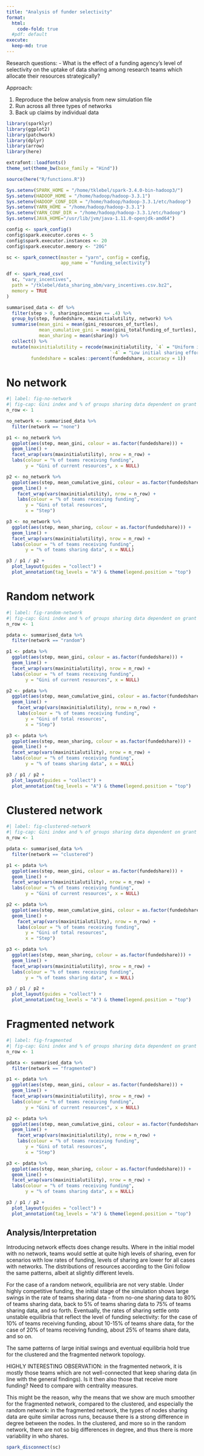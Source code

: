 ```yaml
---
title: "Analysis of funder selectivity"
format: 
  html:
    code-fold: true
  #pdf: default
execute:
  keep-md: true
---
```


Research questions:
- What is the effect of a funding agency’s level of selectivity on the uptake of data sharing among research teams which allocate their resources strategically?


Approach:

1. Reproduce the below analysis from new simulation file
2. Run across all three types of networks
3. Back up claims by individual data

```r
library(sparklyr)
library(ggplot2)
library(patchwork)
library(dplyr)
library(arrow)
library(here)

extrafont::loadfonts()
theme_set(theme_bw(base_family = "Hind"))

source(here("R/functions.R"))

Sys.setenv(SPARK_HOME = "/home/tklebel/spark-3.4.0-bin-hadoop3/")
Sys.setenv(HADOOP_HOME = "/home/hadoop/hadoop-3.3.1")
Sys.setenv(HADOOP_CONF_DIR = "/home/hadoop/hadoop-3.3.1/etc/hadoop")
Sys.setenv(YARN_HOME = "/home/hadoop/hadoop-3.3.1")
Sys.setenv(YARN_CONF_DIR = "/home/hadoop/hadoop-3.3.1/etc/hadoop")
Sys.setenv(JAVA_HOME="/usr/lib/jvm/java-1.11.0-openjdk-amd64")

config <- spark_config()
config$spark.executor.cores <- 5
config$spark.executor.instances <- 20
config$spark.executor.memory <- "20G"

sc <- spark_connect(master = "yarn", config = config,
                    app_name = "funding_selectivity")

df <- spark_read_csv(
  sc, "vary_incentives",
  path = "/tklebel/data_sharing_abm/vary_incentives.csv.bz2",
  memory = TRUE
)

```


```r
summarised_data <- df %>% 
  filter(step > 0, sharingincentive == .4) %>% 
  group_by(step, fundedshare, maxinitialutility, network) %>% 
  summarise(mean_gini = mean(gini_resources_of_turtles),
            mean_cumulative_gini = mean(gini_totalfunding_of_turtles),
            mean_sharing = mean(sharing)) %>% 
  collect() %>% 
  mutate(maxinitialutility = recode(maxinitialutility, `4` = "Uniform initial sharing effort",
                                      `-4` = "Low initial sharing effort"),
         fundedshare = scales::percent(fundedshare, accuracy = 1))
```

# No network
```r
#| label: fig-no-network
#| fig-cap: Gini index and % of groups sharing data dependent on grant size with no network.
n_row <- 1

no_network <- summarised_data %>% 
  filter(network == "none")

p1 <- no_network %>%  
  ggplot(aes(step, mean_gini, colour = as.factor(fundedshare))) +
  geom_line() +
  facet_wrap(vars(maxinitialutility), nrow = n_row) +
  labs(colour = "% of teams receiving funding",
       y = "Gini of current resources", x = NULL)

p2 <- no_network %>%  
  ggplot(aes(step, mean_cumulative_gini, colour = as.factor(fundedshare))) +
  geom_line() +
    facet_wrap(vars(maxinitialutility), nrow = n_row) +
    labs(colour = "% of teams receiving funding",
       y = "Gini of total resources",
       x = "Step")

p3 <- no_network %>%  
  ggplot(aes(step, mean_sharing, colour = as.factor(fundedshare))) +
  geom_line() +
  facet_wrap(vars(maxinitialutility), nrow = n_row) +
  labs(colour = "% of teams receiving funding",
       y = "% of teams sharing data", x = NULL) 

p3 / p1 / p2 +
  plot_layout(guides = "collect") +
  plot_annotation(tag_levels = "A") & theme(legend.position = "top")
```


# Random network
```r
#| label: fig-random-network
#| fig-cap: Gini index and % of groups sharing data dependent on grant size with random network.
n_row <- 1

pdata <- summarised_data %>% 
  filter(network == "random")

p1 <- pdata %>%  
  ggplot(aes(step, mean_gini, colour = as.factor(fundedshare))) +
  geom_line() +
  facet_wrap(vars(maxinitialutility), nrow = n_row) +
  labs(colour = "% of teams receiving funding",
       y = "Gini of current resources", x = NULL)

p2 <- pdata %>%  
  ggplot(aes(step, mean_cumulative_gini, colour = as.factor(fundedshare))) +
  geom_line() +
    facet_wrap(vars(maxinitialutility), nrow = n_row) +
    labs(colour = "% of teams receiving funding",
       y = "Gini of total resources",
       x = "Step")

p3 <- pdata %>%  
  ggplot(aes(step, mean_sharing, colour = as.factor(fundedshare))) +
  geom_line() +
  facet_wrap(vars(maxinitialutility), nrow = n_row) +
  labs(colour = "% of teams receiving funding",
       y = "% of teams sharing data", x = NULL) 

p3 / p1 / p2 +
  plot_layout(guides = "collect") +
  plot_annotation(tag_levels = "A") & theme(legend.position = "top")
```



# Clustered network
```r
#| label: fig-clustered-network
#| fig-cap: Gini index and % of groups sharing data dependent on grant size with clustered network.
n_row <- 1

pdata <- summarised_data %>% 
  filter(network == "clustered")

p1 <- pdata %>%  
  ggplot(aes(step, mean_gini, colour = as.factor(fundedshare))) +
  geom_line() +
  facet_wrap(vars(maxinitialutility), nrow = n_row) +
  labs(colour = "% of teams receiving funding",
       y = "Gini of current resources", x = NULL)

p2 <- pdata %>%  
  ggplot(aes(step, mean_cumulative_gini, colour = as.factor(fundedshare))) +
  geom_line() +
    facet_wrap(vars(maxinitialutility), nrow = n_row) +
    labs(colour = "% of teams receiving funding",
       y = "Gini of total resources",
       x = "Step")

p3 <- pdata %>%  
  ggplot(aes(step, mean_sharing, colour = as.factor(fundedshare))) +
  geom_line() +
  facet_wrap(vars(maxinitialutility), nrow = n_row) +
  labs(colour = "% of teams receiving funding",
       y = "% of teams sharing data", x = NULL) 

p3 / p1 / p2 +
  plot_layout(guides = "collect") +
  plot_annotation(tag_levels = "A") & theme(legend.position = "top")
```


# Fragmented network
```r
#| label: fig-fragmented
#| fig-cap: Gini index and % of groups sharing data dependent on grant size with fragmented network.
n_row <- 1

pdata <- summarised_data %>% 
  filter(network == "fragmented")

p1 <- pdata %>%  
  ggplot(aes(step, mean_gini, colour = as.factor(fundedshare))) +
  geom_line() +
  facet_wrap(vars(maxinitialutility), nrow = n_row) +
  labs(colour = "% of teams receiving funding",
       y = "Gini of current resources", x = NULL)

p2 <- pdata %>%  
  ggplot(aes(step, mean_cumulative_gini, colour = as.factor(fundedshare))) +
  geom_line() +
    facet_wrap(vars(maxinitialutility), nrow = n_row) +
    labs(colour = "% of teams receiving funding",
       y = "Gini of total resources",
       x = "Step")

p3 <- pdata %>%  
  ggplot(aes(step, mean_sharing, colour = as.factor(fundedshare))) +
  geom_line() +
  facet_wrap(vars(maxinitialutility), nrow = n_row) +
  labs(colour = "% of teams receiving funding",
       y = "% of teams sharing data", x = NULL) 

p3 / p1 / p2 +
  plot_layout(guides = "collect") +
  plot_annotation(tag_levels = "A") & theme(legend.position = "top")
```



## Analysis/Interpretation
Introducing network effects does change results. Where in the initial model with
no network, teams would settle at quite high levels of sharing, even for 
scenarios with low rates of funding, levels of sharing are lower for all cases
with networks. The distributions of resources according to the Gini follow the
same patterns, albeit at slightly different levels.

For the case of a random network, equilibria are not very stable. Under highly
competitive funding, the initial stage of the simulation shows large swings in
the rate of teams sharing data - from no-one sharing data to 80% of teams 
sharing data, back to 5% of teams sharing data to 75% of teams sharing data,
and so forth. Eventually, the rates of sharing settle onto unstable equilibria 
that reflect the level of funding selectivity: for the case of 10% of teams
receiving funding, about 10-15% of teams share data, for the case of 20% of
teams receiving funding, about 25% of teams share data, and so on.

The same patterns of large initial swings and eventual equilibria hold true for
the clustered and the fragmented network topology. 


HIGHLY INTERESTING OBSERVATION: in the fragmented network, it is mostly those 
teams which are not well-connected that keep sharing data (in line with the
general findings). Is it then also those that receive more funding?
Need to compare with centrality measures.

This might be the reason, why the means that we show are much smoother for the 
fragmented network, compared to the clustered, and especially the random network:
in the fragmented network, the types of nodes sharing data are quite similar
across runs, because there is a strong difference in degree between the nodes.
In the clustered, and more so in the random network, there are not so big 
differences in degree, and thus there is more variability in who shares.


```r
spark_disconnect(sc)
```

